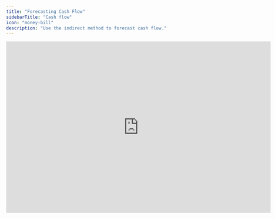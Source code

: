 ```yaml
---
title: "Forecasting Cash Flow"
sidebarTitle: "Cash flow"
icon: "money-bill"
description: "Use the indirect method to forecast cash flow."
---
```


<iframe width="720" height="466" src="https://www.loom.com/embed/20625bca9b2f4d09908b710ef0705533?sid=755392bc-8aa7-40b3-a223-be733c71b86e" frameborder="0" webkitallowfullscreen mozallowfullscreen allowfullscreen />

## Overview

Cash flow forecasts are essential parts of a robust financial model. While the P\&L and balance sheet pull directly from your accounting system’s general ledger, the cash flow statement in Francis is created separately. This guide outlines six steps for setting up your cash flow statement using the indirect method.

## Basics

### **Calculations**

Because the indirect method uses information from the income statement and balance sheet to determine cash flows, all cash flow items in Francis are calculated rows. Calculated rows share these traits:

* They maintain formula consistency over time, applying the same logic each month.

* They don’t include directly imported actuals. Instead, values are derived from other rows.

### **Cash flow categories**

Organize your cash flow statement into three main categories:

* **Operating activities:**&#x53;tart with net income and adjust for non-cash items like depreciation.

* **Financing activities:**&#x43;apture all inflows and outflows related to debt, equity, and other financing sources.

* **Investing activities:**&#x52;ecord cash movements related to acquiring or disposing of long-term assets. Remember to exclude accumulated depreciation since it’s a non-cash item.

### P\&L and balance sheet

Because the cash flow statement relies on P\&L and balance sheet movements, ensure these statements are properly structured and mapped first. Once set up, you’ll have the foundation you need to accurately model your cash flow.

### Cash and retained earnings

Cash and retained earnings are key links between the financial statements. Treat them carefully when creating your forecast, as they ensure that all three statements remain connected.

### Forecasting

To forecast cash flows, you must forecast your P\&L and balance sheet items. This often involves more detailed modeling for balance sheet items than for P\&L items. Refer to our [forecasting methods](/masterclasses/forecasting/methods) for guidance, particularly around fixed assumptions and referencing the prior month’s balances.

### Formulas for cash flow categories

The indirect method calculates cash flow movements by referencing P\&L and balance sheet changes. When working with balance sheet items, use the difference between this month’s and last month’s values (deltas).

* **Assets:** An increase in assets *reduces* cash flow (subtract the change).

* **Liabilities and equity:** An increase in liabilities or equity *adds* to cash flow (add the change).

Include all balance sheet movements (except those related to cash, retained earnings, and accumulated depreciation) in one of your cash flow categories. This ensures your cash flow statement fully reflects the changes in your financial position.
